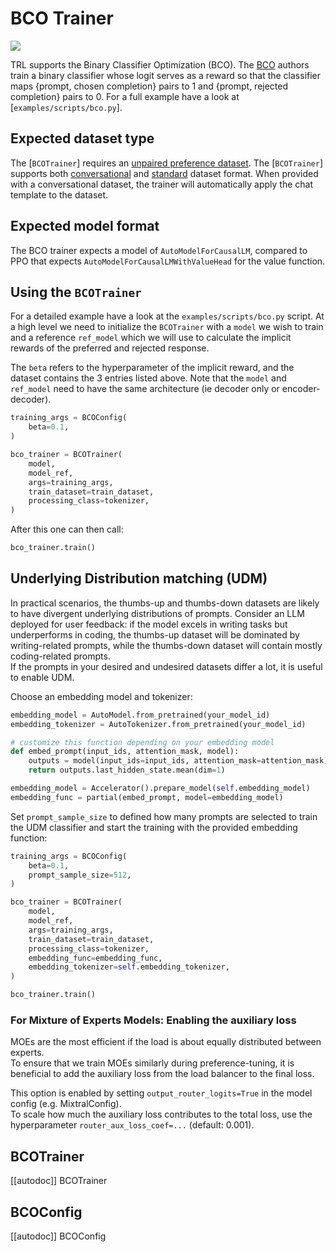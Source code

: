 # BCO Trainer

[![](https://img.shields.io/badge/All_models-BCO-blue)](https://huggingface.co/models?other=bco,trl)

TRL supports the Binary Classifier Optimization (BCO).
The [BCO](https://huggingface.co/papers/2404.04656) authors train a binary classifier whose logit serves as a reward so that the classifier maps {prompt, chosen completion} pairs to 1 and {prompt, rejected completion} pairs to 0.
For a full example have a look at  [`examples/scripts/bco.py`].

## Expected dataset type

The [`BCOTrainer`] requires an [unpaired preference dataset](dataset_formats#unpaired-preference).
The [`BCOTrainer`] supports both [conversational](dataset_formats#conversational) and [standard](dataset_formats#standard) dataset format. When provided with a conversational dataset, the trainer will automatically apply the chat template to the dataset.

## Expected model format
The BCO trainer expects a model of `AutoModelForCausalLM`, compared to PPO that expects `AutoModelForCausalLMWithValueHead` for the value function.

## Using the `BCOTrainer`

For a detailed example have a look at the `examples/scripts/bco.py` script. At a high level we need to initialize the `BCOTrainer` with a `model` we wish to train and a reference `ref_model` which we will use to calculate the implicit rewards of the preferred and rejected response. 

The `beta` refers to the hyperparameter of the implicit reward, and the dataset contains the 3 entries listed above. Note that the `model` and `ref_model` need to have the same architecture (ie decoder only or encoder-decoder).



```py
training_args = BCOConfig(
    beta=0.1,
)

bco_trainer = BCOTrainer(
    model,
    model_ref,
    args=training_args,
    train_dataset=train_dataset,
    processing_class=tokenizer,
)
```
After this one can then call:

```py
bco_trainer.train()
```

## Underlying Distribution matching (UDM)

In practical scenarios, the thumbs-up and thumbs-down datasets are likely to have divergent underlying distributions of prompts.
Consider an LLM deployed for user feedback: if the model excels in writing tasks but underperforms in coding, the thumbs-up dataset will be dominated by writing-related prompts, while the thumbs-down dataset will contain mostly coding-related prompts.  
If the prompts in your desired and undesired datasets differ a lot, it is useful to enable UDM.  

Choose an embedding model and tokenizer:

```py
embedding_model = AutoModel.from_pretrained(your_model_id)
embedding_tokenizer = AutoTokenizer.from_pretrained(your_model_id)

# customize this function depending on your embedding model
def embed_prompt(input_ids, attention_mask, model):
    outputs = model(input_ids=input_ids, attention_mask=attention_mask)
    return outputs.last_hidden_state.mean(dim=1)

embedding_model = Accelerator().prepare_model(self.embedding_model)
embedding_func = partial(embed_prompt, model=embedding_model)
```

Set `prompt_sample_size` to defined how many prompts are selected to train the UDM classifier and start the training with the provided embedding function:

```py
training_args = BCOConfig(
    beta=0.1,
    prompt_sample_size=512,
)

bco_trainer = BCOTrainer(
    model,
    model_ref,
    args=training_args,
    train_dataset=train_dataset,
    processing_class=tokenizer,
    embedding_func=embedding_func,
    embedding_tokenizer=self.embedding_tokenizer,
)

bco_trainer.train()
```

### For Mixture of Experts Models: Enabling the auxiliary loss

MOEs are the most efficient if the load is about equally distributed between experts.  
To ensure that we train MOEs similarly during preference-tuning, it is beneficial to add the auxiliary loss from the load balancer to the final loss.  

This option is enabled by setting `output_router_logits=True` in the model config (e.g. MixtralConfig).  
To scale how much the auxiliary loss contributes to the total loss, use the hyperparameter `router_aux_loss_coef=...` (default: 0.001).

## BCOTrainer

[[autodoc]] BCOTrainer

## BCOConfig

[[autodoc]] BCOConfig